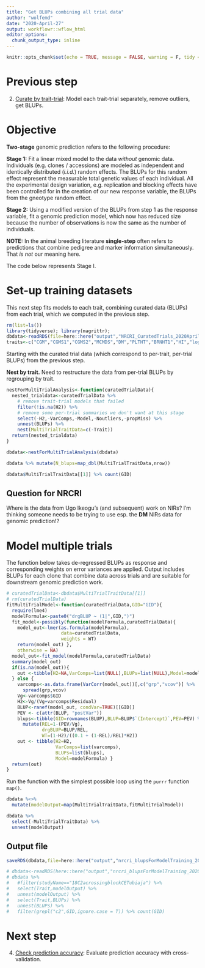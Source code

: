 ```yaml
---
title: "Get BLUPs combining all trial data"
author: "wolfemd"
date: "2020-April-27"
output: workflowr::wflow_html
editor_options:
  chunk_output_type: inline
---
```


```r
knitr::opts_chunk$set(echo = TRUE, message = FALSE, warning = F, tidy = T)
```

# Previous step 

2. [Curate by trait-trial](02-curateByTrial.html): Model each trait-trial separately, remove outliers, get BLUPs.

# Objective

**Two-stage** genomic prediction refers to the following procedure:

**Stage 1:** Fit a linear mixed model to the data *without* genomic data. Individuals (e.g. clones / accessions) are modeled as independent and identically distributed (*i.i.d.*) random effects. The BLUPs for this random effect represent the measurable total genetic values of each individual. All the experimental design variation, e.g. replication and blocking effects have been controlled for in the creation of our new response variable, the BLUPs from the gneotype random effect.

**Stage 2:** Using a modified version of the BLUPs from step 1 as the response variable, fit a genomic prediction model, which now has reduced size because the number of observations is now the same as the number of individuals.

**NOTE:** In the animal breeding literature **single-step** often refers to predictions that combine pedigree and marker information simultaneously. That *is not* our meaning here.

The code below represents Stage I.

# Set-up training datasets

This next step fits models to each trait, combining curated data (BLUPs) from each trial, which we computed in the previous step.


```r
rm(list=ls())
library(tidyverse); library(magrittr);
dbdata<-readRDS(file=here::here("output","NRCRI_CuratedTrials_2020April27.rds"))
traits<-c("CGM","CGMS1","CGMS2","MCMDS","DM","PLTHT","BRNHT1","HI","logFYLD","logTOPYLD","logRTNO")
```

Starting with the curated trial data (which correspond to per-trait, per-trial BLUPs) from the previous step.

**Nest by trait.** Need to restructure the data from per-trial BLUPs by regrouping by trait. 

```r
nestForMultiTrialAnalysis<-function(curatedTrialData){
  nested_trialdata<-curatedTrialData %>% 
    # remove trait-trial models that failed
    filter(!is.na(H2)) %>% 
    # remove some per-trial summaries we don't want at this stage
    select(-H2,-VarComps,-Model,-Noutliers,-propMiss) %>% 
    unnest(BLUPs) %>% 
    nest(MultiTrialTraitData=c(-Trait))
  return(nested_trialdata)
}
```

```r
dbdata<-nestForMultiTrialAnalysis(dbdata)
```
```r
dbdata %>% mutate(N_blups=map_dbl(MultiTrialTraitData,nrow))
```
```r
dbdata$MultiTrialTraitData[[1]] %>% count(GID)
```

## Question for NRCRI

Where is the data from Ugo Ikeogu's (and subsequent) work on NIRs? I'm thinking someone needs to be trying to use esp. the **DM** NIRs data for genomic prediction!?

# Model multiple trials

The function below takes de-regressed BLUPs as response and corresponding weights on error variances are applied. Output includes BLUPs for each clone that combine data across trials and are suitable for downstream genomic prediction work.

```r
# curatedTrialData<-dbdata$MultiTrialTraitData[[1]]
# rm(curatedTrialData)
fitMultiTrialModel<-function(curatedTrialData,GID="GID"){
  require(lme4)
  modelFormula<-paste0("drgBLUP ~ (1|",GID,")")
  fit_model<-possibly(function(modelFormula,curatedTrialData){
    model_out<-lmer(as.formula(modelFormula),
                    data=curatedTrialData,
                    weights = WT)
    return(model_out) },
    otherwise = NA)
  model_out<-fit_model(modelFormula,curatedTrialData)
  summary(model_out)
  if(is.na(model_out)){
    out <-tibble(H2=NA,VarComps=list(NULL),BLUPs=list(NULL),Model=modelFormula) 
  } else {
    varcomps<-as.data.frame(VarCorr(model_out))[,c("grp","vcov")] %>%
      spread(grp,vcov)
    Vg<-varcomps$GID
    H2<-Vg/(Vg+varcomps$Residual)
    BLUP<-ranef(model_out, condVar=TRUE)[[GID]]
    PEV <- c(attr(BLUP, "postVar"))
    blups<-tibble(GID=rownames(BLUP),BLUP=BLUP$`(Intercept)`,PEV=PEV) %>% 
      mutate(REL=1-(PEV/Vg),
             drgBLUP=BLUP/REL,
             WT=(1-H2)/((0.1 + (1-REL)/REL)*H2))
    out <- tibble(H2=H2, 
                  VarComps=list(varcomps), 
                  BLUPs=list(blups),
                  Model=modelFormula) }
  return(out) 
}
```

Run the function with the simplest possible loop using the `purrr` function `map()`.
```r
dbdata %<>% 
  mutate(modelOutput=map(MultiTrialTraitData,fitMultiTrialModel))
```
```r
dbdata %>% 
  select(-MultiTrialTraitData) %>% 
  unnest(modelOutput)
```

## Output file
```r
saveRDS(dbdata,file=here::here("output","nrcri_blupsForModelTraining_2020April27.rds"))
```
```r
# dbdata<-readRDS(here::here("output","nrcri_blupsForModelTraining_2020April21.rds"))
# dbdata %>% 
#   #filter(studyName=="18C2acrossingblockCETubiaja") %>% 
#   select(Trait,modelOutput) %>% 
#   unnest(modelOutput) %>% 
#   select(Trait,BLUPs) %>% 
#   unnest(BLUPs) %>% 
#   filter(grepl("c2",GID,ignore.case = T)) %>% count(GID)
```
# Next step

4. [Check prediction accuracy](04-CrossValidation.html): Evaluate prediction accuracy with cross-validation.
